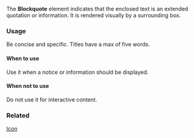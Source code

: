 The **Blockquote** element indicates that the enclosed text is an extended quotation or information. It is rendered visually by a surrounding box.

### Usage

Be concise and specific. Titles have a max of five words.

#### When to use

Use it when a notice or information should be displayed.

#### When not to use

Do not use it for interactive content.

### Related

[Icon](?path=/docs/components-icon--regular)
